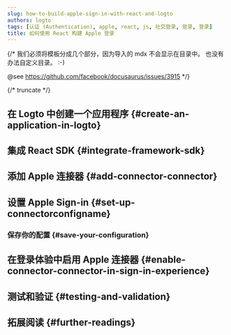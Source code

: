 ```yaml
---
slug: how-to-build-apple-sign-in-with-react-and-logto
authors: logto
tags: [认证 (Authentication), apple, react, js, 社交登录, 登录, 登录]
title: 如何使用 React 构建 Apple 登录
---
```


{/*
  我们必须将模板分成几个部分，因为导入的 mdx 不会显示在目录中。
  也没有办法自定义目录。 :-)

  @see https://github.com/facebook/docusaurus/issues/3915
*/}




{/* truncate */}

<Intro connector={connector} sdk="React" link="https://reactjs.org" />

## 在 Logto 中创建一个应用程序 \{#create-an-application-in-logto}

<CreateApplication type="单页应用" framework="React" />

## 集成 React SDK \{#integrate-framework-sdk}

<IntegrateSdk />

## 添加 Apple 连接器 \{#add-connector-connector}

<AddSocialConnector connector={connector} framework="React" />

## 设置 Apple Sign-in \{#set-up-connectorconfigname}

<ConnectorGuide />

### 保存你的配置 \{#save-your-configuration}

<SaveYourConfiguration connector={connector} />

## 在登录体验中启用 Apple 连接器 \{#enable-connector-connector-in-sign-in-experience}

<EnableSocialConnector connector={connector} />

## 测试和验证 \{#testing-and-validation}

<TestingAndValidation connector={connector} sdk="React" />

## 拓展阅读 \{#further-readings}

<FurtherReadings />